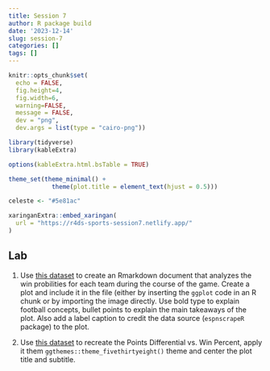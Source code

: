 ```yaml
---
title: Session 7
author: R package build
date: '2023-12-14'
slug: session-7
categories: []
tags: []
---
```



```r
knitr::opts_chunk$set(
  echo = FALSE, 
  fig.height=4, 
  fig.width=6, 
  warning=FALSE, 
  message = FALSE,
  dev = "png", 
  dev.args = list(type = "cairo-png"))

library(tidyverse)
library(kableExtra)

options(kableExtra.html.bsTable = TRUE)

theme_set(theme_minimal() + 
            theme(plot.title = element_text(hjust = 0.5)))

celeste <- "#5e81ac"

```

```r
xaringanExtra::embed_xaringan(
  url = "https://r4ds-sports-session7.netlify.app/"
)
```


## Lab

1) Use [this dataset](./win_probs.rds) to create an Rmarkdown document that analyzes the win probilities for each team during the course of the game. Create a plot and include it in the file (either by inserting the `ggplot` code in an R chunk or by importing the image directly.
Use bold type to explain football concepts, bullet points to explain the main takeaways of the plot. Also add a label caption to credit the data source (`espnscrapeR` package) to the plot.

2) Use [this dataset](./diff_df.rds) to recreate the Points Differential vs. Win Percent, apply it them `ggthemes::theme_fivethirtyeight()` theme and center the plot title and subtitle.